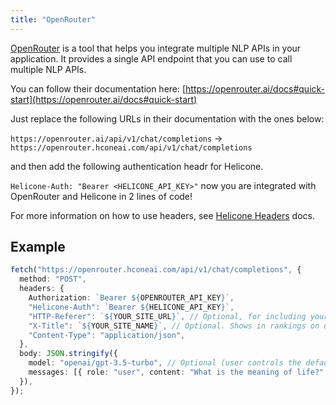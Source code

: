 ```yaml
---
title: "OpenRouter"
---
```


[OpenRouter](https://openrouter.ai/) is a tool that helps you integrate multiple NLP APIs in your application. It provides a single API endpoint that you can use to call multiple NLP APIs.

You can follow their documentation here: [https://openrouter.ai/docs#quick-start](https://openrouter.ai/docs#quick-start)

Just replace the following URLs in their documentation with the ones below:

`https://openrouter.ai/api/v1/chat/completions` -> `https://openrouter.hconeai.com/api/v1/chat/completions`

and then add the following authentication headr for Helicone.

`Helicone-Auth: "Bearer <HELICONE_API_KEY>"`
now you are integrated with OpenRouter and Helicone in 2 lines of code!

For more information on how to use headers, see [Helicone Headers](https://docs.helicone.ai/helicone-headers/intro#utilizing-headers) docs.

## Example

```typescript
fetch("https://openrouter.hconeai.com/api/v1/chat/completions", {
  method: "POST",
  headers: {
    Authorization: `Bearer ${OPENROUTER_API_KEY}`,
    "Helicone-Auth": `Bearer ${HELICONE_API_KEY}`,
    "HTTP-Referer": `${YOUR_SITE_URL}`, // Optional, for including your app on openrouter.ai rankings.
    "X-Title": `${YOUR_SITE_NAME}`, // Optional. Shows in rankings on openrouter.ai.
    "Content-Type": "application/json",
  },
  body: JSON.stringify({
    model: "openai/gpt-3.5-turbo", // Optional (user controls the default),
    messages: [{ role: "user", content: "What is the meaning of life?" }],
  }),
});
```
